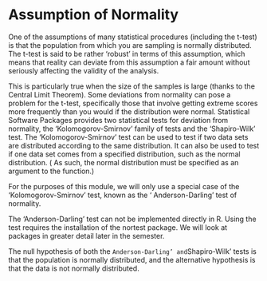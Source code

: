 Assumption of Normality 
===============================
 
One of the assumptions of many statistical procedures (including the t-test) is that the population from which you are sampling is normally distributed. The t-test is said to be rather ‘robust’ in terms of this 
assumption, which means that reality can deviate from this assumption a fair amount without seriously affecting the validity of the analysis. 
 
This is particularly true when the size of the samples is large (thanks to the Central Limit Theorem). Some deviations from normality can pose a problem for the t-test, specifically those that involve getting extreme 
scores more frequently than you would if the distribution were normal. Statistical Software Packages provides two statistical tests for deviation 
from normality, the 'Kolomogorov-Smirnov' family of tests and the 'Shapiro-Wilk' test. The 'Kolomogorov-Smirnov' test can be used to test if two data sets are distributed according to the same distribution. It can also be used to test if one data set comes from a specified distribution, such as the normal distribution. ( As such, the normal distribution must be specified as an  argument to the function.) 

For the purposes of this module, we will only use a special case of the 'Kolomogorov-Smirnov' test, known as the ‘ Anderson-Darling' test of 
normality. 

The ‘Anderson-Darling’ test can not be implemented directly in R. Using the test requires the installation of the nortest package. We will look at 
packages in greater detail later in the semester. 
 
The null hypothesis of both the `Anderson-Darling’ and `Shapiro-Wilk’ tests is that the population is normally distributed, and the alternative 
hypothesis is that the data is not normally distributed. 
 
 
 
 
